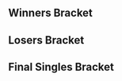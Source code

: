 {{DISPLAYTITLE:Spice #1: Singles Bracket}}{{SetGame|melee}}
{{tabs static
|name1=Overview
|link1=Spice/1
|name2=Singles Bracket
|link2=Spice/1/Singles Bracket
|name3=Doubles Bracket
|link3=Spice/1/Doubles Bracket
|This=2
}}

==Winners Bracket==
{{64DEWBracketA
|r1m1p1=Amsah |r1m1p1flag=nl |r1m1p1score={{win}} |r1m1win=1
|r1m1p2=Bye |r1m1p2flag= |r1m1p2score=
|r1m2p1=Protatoo |r1m2p1flag=nl |r1m2p1score=1 |r1m2win=2
|r1m2p2=CyclopeSteve |r1m2p2flag=nl |r1m2p2score=2
|r1m3p1=TJ |r1m3p1flag=nl |r1m3p1score={{win}} |r1m3win=1
|r1m3p2=Bye |r1m3p2flag= |r1m3p2score=
|r1m4p1=Early Peso |r1m4p1flag=nl |r1m4p1score={{win}} |r1m4win=1
|r1m4p2=Bye |r1m4p2flag= |r1m4p2score=
|r1m5p1=Serket |r1m5p1flag=nl |r1m5p1score={{win}} |r1m5win=1
|r1m5p2=Bye |r1m5p2flag= |r1m5p2score=
|r1m6p1=St0rmetom |r1m6p1flag=nl |r1m6p1score={{win}} |r1m6win=1
|r1m6p2=Bye |r1m6p2flag= |r1m6p2score=
|r1m7p1=Pixel |r1m7p1flag=nl |r1m7p1score={{win}} |r1m7win=1
|r1m7p2=Bye |r1m7p2flag= |r1m7p2score=
|r1m8p1=Happymealz |r1m8p1flag=nl |r1m8p1score={{win}} |r1m8win=1
|r1m8p2=Bye |r1m8p2flag= |r1m8p2score=

|r1m9p1=Utto |r1m9p1flag=nl |r1m9p1score={{win}} |r1m9win=1
|r1m9p2=Bye |r1m9p2flag= |r1m9p2score=
|r1m10p1=KingSirWankALot |r1m10p1flag=nl |r1m10p1score=2 |r1m10win=1
|r1m10p2=Haku |r1m10p2flag=nl |r1m10p2score=0
|r1m11p1=Nukidin |r1m11p1flag=nl |r1m11p1score={{win}} |r1m11win=1
|r1m11p2=Bye |r1m11p2flag= |r1m11p2score=
|r1m12p1=Akli |r1m12p1flag=nl |r1m12p1score={{win}} |r1m12win=1
|r1m12p2=Bye |r1m12p2flag= |r1m12p2score=
|r1m13p1=Atlas |r1m13p1flag=nl |r1m13p1score={{win}} |r1m13win=1
|r1m13p2=Bye |r1m13p2flag= |r1m13p2score=
|r1m14p1=Xephyer |r1m14p1flag=nl |r1m14p1score=2 |r1m14win=1
|r1m14p2=Vax |r1m14p2flag=nl |r1m14p2score=0
|r1m15p1=Shengo |r1m15p1flag=nl |r1m15p1score={{win}} |r1m15win=1
|r1m15p2=Bye |r1m15p2flag= |r1m15p2score=
|r1m16p1=Linkje |r1m16p1flag=nl |r1m16p1score={{win}} |r1m16win=1
|r1m16p2=Bye |r1m16p2flag= |r1m16p2score=

|r1m17p1=Chrollo |r1m17p1flag=nl |r1m17p1score={{win}} |r1m17win=1
|r1m17p2=Bye |r1m17p2flag= |r1m17p2score=
|r1m18p1=Prins_Perzik |r1m18p1flag=nl |r1m18p1score=2 |r1m18win=1
|r1m18p2=stategamer |r1m18p2flag=nl |r1m18p2score=0
|r1m19p1=Thunder |r1m19p1flag=nl |r1m19p1score={{win}} |r1m19win=1
|r1m19p2=Bye |r1m19p2flag= |r1m19p2score=
|r1m20p1=MrCuttingHorse |r1m20p1flag=nl |r1m20p1score={{win}} |r1m20win=1
|r1m20p2=Bye |r1m20p2flag= |r1m20p2score=
|r1m21p1=Fout_NL |r1m21p1flag=nl |r1m21p1score={{win}} |r1m21win=1
|r1m21p2=Bye |r1m21p2flag= |r1m21p2score=
|r1m22p1=Trozay |r1m22p1flag=nl |r1m22p1score={{win}} |r1m22win=1
|r1m22p2=Bye |r1m22p2flag= |r1m22p2score=
|r1m23p1=Nuckels |r1m23p1flag=nl |r1m23p1score={{win}} |r1m23win=1
|r1m23p2=Bye |r1m23p2flag= |r1m23p2score=
|r1m24p1=RitaVerdronk |r1m24p1flag=nl |r1m24p1score={{win}} |r1m24win=1
|r1m24p2=Bye |r1m24p2flag= |r1m24p2score=

|r1m25p1=JMYL |r1m25p1flag=nl |r1m25p1score={{win}} |r1m25win=1
|r1m25p2=Bye |r1m25p2flag= |r1m25p2score=
|r1m26p1=Don |r1m26p1flag=nl |r1m26p1score=0 |r1m26win=2
|r1m26p2=ryura |r1m26p2flag=nl |r1m26p2score=2
|r1m27p1=Alex Bailey |r1m27p1flag=nl |r1m27p1score={{win}} |r1m27win=1
|r1m27p2=Bye |r1m27p2flag= |r1m27p2score=
|r1m28p1=Destiknee |r1m28p1flag=nl |r1m28p1score={{win}} |r1m28win=1
|r1m28p2=Bye |r1m28p2flag= |r1m28p2score=
|r1m29p1=Jules |r1m29p1flag=nl |r1m29p1score={{win}} |r1m29win=1
|r1m29p2=Bye |r1m29p2flag= |r1m29p2score=
|r1m30p1=Siep |r1m30p1flag=nl |r1m30p1score={{win}} |r1m30win=1
|r1m30p2=Bye |r1m30p2flag= |r1m30p2score=
|r1m31p1=Lawrencelot |r1m31p1flag=nl |r1m31p1score={{win}} |r1m31win=1
|r1m31p2=Bye |r1m31p2flag= |r1m31p2score=
|r1m32p1=Zabu |r1m32p1flag=nl |r1m32p1score={{win}} |r1m32win=1
|r1m32p2=Bye |r1m32p2flag= |r1m32p2score=

|r2m1p1=Amsah |r2m1p1flag=nl |r2m1p1score=2 |r2m1win=1
|r2m1p2=CyclopeSteve |r2m1p2flag=nl |r2m1p2score=0
|r2m2p1=TJ |r2m2p1flag=nl |r2m2p1score=1 |r2m2win=2
|r2m2p2=Early Peso |r2m2p2flag=nl |r2m2p2score=2
|r2m3p1=Serket |r2m3p1flag=nl |r2m3p1score=2 |r2m3win=1
|r2m3p2=St0rmetom |r2m3p2flag=nl |r2m3p2score=1
|r2m4p1=Pixel |r2m4p1flag=nl |r2m4p1score=2 |r2m4win=1
|r2m4p2=Happymealz |r2m4p2flag=nl |r2m4p2score=0
|r2m5p1=Utto |r2m5p1flag=nl |r2m5p1score=2 |r2m5win=1
|r2m5p2=KingSirWankALot |r2m5p2flag=nl |r2m5p2score=0
|r2m6p1=Nukidin |r2m6p1flag=nl |r2m6p1score=2 |r2m6win=1
|r2m6p2=Akli |r2m6p2flag=nl |r2m6p2score=0
|r2m7p1=Atlas |r2m7p1flag=nl |r2m7p1score=2 |r2m7win=1
|r2m7p2=Xephyer |r2m7p2flag=nl |r2m7p2score=0
|r2m8p1=Shengo |r2m8p1flag=nl |r2m8p1score=2 |r2m8win=1
|r2m8p2=Linkje |r2m8p2flag=nl |r2m8p2score=0
|r2m9p1=Chrollo |r2m9p1flag=nl |r2m9p1score=2 |r2m9win=1
|r2m9p2=Prins_Perzik |r2m9p2flag=nl |r2m9p2score=0
|r2m10p1=Thunder |r2m10p1flag=nl |r2m10p1score=2 |r2m10win=1
|r2m10p2=MrCuttingHorse |r2m10p2flag=nl |r2m10p2score=1
|r2m11p1=Fout_NL |r2m11p1flag=nl |r2m11p1score=2 |r2m11win=1
|r2m11p2=Trozay |r2m11p2flag=nl |r2m11p2score=0
|r2m12p1=Nuckels |r2m12p1flag=nl |r2m12p1score=2 |r2m12win=1
|r2m12p2=RitaVerdronk |r2m12p2flag=nl |r2m12p2score=0
|r2m13p1=JMYL |r2m13p1flag=nl |r2m13p1score=2 |r2m13win=1
|r2m13p2=ryura |r2m13p2flag=nl |r2m13p2score=0
|r2m14p1=Alex Bailey |r2m14p1flag=nl |r2m14p1score=2 |r2m14win=1
|r2m14p2=Destiknee |r2m14p2flag=nl |r2m14p2score=0
|r2m15p1=Jules |r2m15p1flag=nl |r2m15p1score=2 |r2m15win=1
|r2m15p2=Siep |r2m15p2flag=nl |r2m15p2score=0
|r2m16p1=Lawrencelot |r2m16p1flag=nl |r2m16p1score=2 |r2m16win=1
|r2m16p2=Zabu |r2m16p2flag=nl |r2m16p2score=0

|r3m1p1=Amsah |r3m1p1flag=nl |r3m1p1score=2 |r3m1win=1
|r3m1p2=Early Peso |r3m1p2flag=nl |r3m1p2score=0
|r3m2p1=Serket |r3m2p1flag=nl |r3m2p1score=2 |r3m2win=1
|r3m2p2=Pixel |r3m2p2flag=nl |r3m2p2score=1
|r3m3p1=Utto |r3m3p1flag=nl |r3m3p1score=1 |r3m3win=2
|r3m3p2=Nukidin |r3m3p2flag=nl |r3m3p2score=2
|r3m4p1=Atlas |r3m4p1flag=nl |r3m4p1score=2 |r3m4win=1
|r3m4p2=Shengo |r3m4p2flag=nl |r3m4p2score=0
|r3m5p1=Chrollo |r3m5p1flag=nl |r3m5p1score=2 |r3m5win=1
|r3m5p2=Thunder |r3m5p2flag=nl |r3m5p2score=0
|r3m6p1=Fout_NL |r3m6p1flag=nl |r3m6p1score=1 |r3m6win=2
|r3m6p2=Nuckels |r3m6p2flag=nl |r3m6p2score=2
|r3m7p1=JMYL |r3m7p1flag=nl |r3m7p1score=2 |r3m7win=1
|r3m7p2=Alex Bailey |r3m7p2flag=nl |r3m7p2score=0
|r3m8p1=Jules |r3m8p1flag=nl |r3m8p1score=2 |r3m8win=1
|r3m8p2=Lawrencelot |r3m8p2flag=nl |r3m8p2score=1

|r4m1p1=Amsah |r4m1p1flag=nl |r4m1p1score=2 |r4m1win=1
|r4m1p2=Serket |r4m1p2flag=nl |r4m1p2score=0
|r4m2p1=Nukidin |r4m2p1flag=nl |r4m2p1score=0 |r4m2win=2
|r4m2p2=Atlas |r4m2p2flag=nl |r4m2p2score=2
|r4m3p1=Chrollo |r4m3p1flag=nl |r4m3p1score=2 |r4m3win=1
|r4m3p2=Nuckels |r4m3p2flag=nl |r4m3p2score=0
|r4m4p1=JMYL |r4m4p1flag=nl |r4m4p1score=0 |r4m4win=2
|r4m4p2=Jules |r4m4p2flag=nl |r4m4p2score=2

|r5m1p1=Amsah |r5m1p1flag=nl |r5m1p1score=3 |r5m1win=1
|r5m1p2=Atlas |r5m1p2flag=nl |r5m1p2score=1
|r5m2p1=Chrollo |r5m2p1flag=nl |r5m2p1score=3 |r5m2win=1
|r5m2p2=Jules |r5m2p2flag=nl |r5m2p2score=0
}}

==Losers Bracket==
{{48DELBracketSmwA
|tourneylink=Spice/1
|tourneyname=Spice #1
|l1placement=33-48
|l2placement=25-32
|l3placement=17-24
|l4placement=13-16
|l5placement=9-12
|l6placement=7-8
|l7placement=5-6

|l1m1p1=Siep |l1m1p1flag=nl |l1m1p1score={{win}} |l1m1win=1
|l1m1p2=Bye |l1m1p2flag= |l1m1p2score=
|l1m2p1=Zabu |l1m2p1flag=nl |l1m2p1score=2 |l1m2win=1
|l1m2p2=Protatoo |l1m2p2flag=nl |l1m2p2score=0
|l1m3p1=Destiknee |l1m3p1flag=nl |l1m3p1score={{win}} |l1m3win=1
|l1m3p2=Bye |l1m3p2flag= |l1m3p2score=
|l1m4p1=ryura |l1m4p1flag=nl |l1m4p1score={{win}} |l1m4win=1
|l1m4p2=Bye |l1m4p2flag= |l1m4p2score=
|l1m5p1=Trozay |l1m5p1flag=nl |l1m5p1score={{win}} |l1m5win=1
|l1m5p2=Bye |l1m5p2flag= |l1m5p2score=
|l1m6p1=RitaVerdronk |l1m6p1flag=nl |l1m6p1score=2 |l1m6win=1
|l1m6p2=Haku |l1m6p2flag=nl |l1m6p2score=0
|l1m7p1=Prins_Perzik |l1m7p1flag=nl |l1m7p1score={{win}} |l1m7win=1
|l1m7p2=Bye |l1m7p2flag= |l1m7p2score=
|l1m8p1=MrCuttingHorse |l1m8p1flag=nl |l1m8p1score=2 |l1m8win=1
|l1m8p2=Vax |l1m8p2flag=nl |l1m8p2score=0
|l1m9p1=Xephyer |l1m9p1flag=nl |l1m9p1score={{win}} |l1m9win=1
|l1m9p2=Bye |l1m9p2flag= |l1m9p2score=
|l1m10p1=Linkje |l1m10p1flag=nl |l1m10p1score=2 |l1m10win=1
|l1m10p2=stategamer |l1m10p2flag=nl |l1m10p2score=1
|l1m11p1=Akli |l1m11p1flag=nl |l1m11p1score={{win}} |l1m11win=1
|l1m11p2=Bye |l1m11p2flag= |l1m11p2score=
|l1m12p1=KingSirWankALot |l1m12p1flag=nl |l1m12p1score={{win}} |l1m12win=1
|l1m12p2=Bye |l1m12p2flag= |l1m12p2score=
|l1m13p1=St0rmetom |l1m13p1flag=nl |l1m13p1score={{win}} |l1m13win=1
|l1m13p2=Bye |l1m13p2flag= |l1m13p2score=
|l1m14p1=Happymealz |l1m14p1flag=nl |l1m14p1score=2 |l1m14win=1
|l1m14p2=Don |l1m14p2flag=nl |l1m14p2score=0
|l1m15p1=TJ |l1m15p1flag=nl |l1m15p1score={{win}} |l1m15win=1
|l1m15p2=Bye |l1m15p2flag= |l1m15p2score=
|l1m16p1=CyclopeSteve |l1m16p1flag=nl |l1m16p1score={{win}} |l1m16win=1
|l1m16p2=Bye |l1m16p2flag= |l1m16p2score=

|l2m1p1=Siep |l2m1p1flag=nl |l2m1p1score=0 |l2m1win=2
|l2m1p2=Zabu |l2m1p2flag=nl |l2m1p2score=2
|l2m2p1=Destiknee |l2m2p1flag=nl |l2m2p1score=2 |l2m2win=1
|l2m2p2=ryura |l2m2p2flag=nl |l2m2p2score=1
|l2m3p1=Trozay |l2m3p1flag=nl |l2m3p1score=1 |l2m3win=2
|l2m3p2=RitaVerdronk |l2m3p2flag=nl |l2m3p2score=2
|l2m4p1=Prins_Perzik |l2m4p1flag=nl |l2m4p1score=0 |l2m4win=2
|l2m4p2=MrCuttingHorse |l2m4p2flag=nl |l2m4p2score=2
|l2m5p1=Xephyer |l2m5p1flag=nl |l2m5p1score=0 |l2m5win=2
|l2m5p2=Linkje |l2m5p2flag=nl |l2m5p2score=2
|l2m6p1=Akli |l2m6p1flag=nl |l2m6p1score=2 |l2m6win=1
|l2m6p2=KingSirWankALot |l2m6p2flag=nl |l2m6p2score=0
|l2m7p1=St0rmetom |l2m7p1flag=nl |l2m7p1score=1 |l2m7win=2
|l2m7p2=Happymealz |l2m7p2flag=nl |l2m7p2score=2
|l2m8p1=TJ |l2m8p1flag=nl |l2m8p1score=2 |l2m8win=1
|l2m8p2=CyclopeSteve |l2m8p2flag=nl |l2m8p2score=0
 
|l3m1p1=Shengo |l3m1p1flag=nl |l3m1p1score=2 |l3m1win=1
|l3m1p2=Zabu |l3m1p2flag=nl |l3m1p2score=0
|l3m2p1=Utto |l3m2p1flag=nl |l3m2p1score=0 |l3m2win=2
|l3m2p2=Destiknee |l3m2p2flag=nl |l3m2p2score=2
|l3m3p1=Pixel |l3m3p1flag=nl |l3m3p1score=1 |l3m3win=2
|l3m3p2=RitaVerdronk |l3m3p2flag=nl |l3m3p2score=2
|l3m4p1=Early Peso |l3m4p1flag=nl |l3m4p1score=2 |l3m4win=1
|l3m4p2=MrCuttingHorse |l3m4p2flag=nl |l3m4p2score=0
|l3m5p1=Lawrencelot |l3m5p1flag=nl |l3m5p1score=1 |l3m5win=2
|l3m5p2=Linkje |l3m5p2flag=nl |l3m5p2score=2
|l3m6p1=Alex Bailey |l3m6p1flag=nl |l3m6p1score=2 |l3m6win=1
|l3m6p2=Akli |l3m6p2flag=nl |l3m6p2score=1
|l3m7p1=Fout_NL |l3m7p1flag=nl |l3m7p1score=2 |l3m7win=1
|l3m7p2=Happymealz |l3m7p2flag=nl |l3m7p2score=0
|l3m8p1=Thunder |l3m8p1flag=nl |l3m8p1score=0 |l3m8win=2
|l3m8p2=TJ |l3m8p2flag=nl |l3m8p2score=2

|l4m1p1=Shengo |l4m1p1flag=nl |l4m1p1score=2 |l4m1win=1
|l4m1p2=Destiknee |l4m1p2flag=nl |l4m1p2score=0
|l4m2p1=RitaVerdronk |l4m2p1flag=nl |l4m2p1score=0 |l4m2win=2
|l4m2p2=Early Peso |l4m2p2flag=nl |l4m2p2score=2
|l4m3p1=Linkje |l4m3p1flag=nl |l4m3p1score=0 |l4m3win=2
|l4m3p2=Alex Bailey |l4m3p2flag=nl |l4m3p2score=2
|l4m4p1=Fout_NL |l4m4p1flag=nl |l4m4p1score=2 |l4m4win=1
|l4m4p2=TJ |l4m4p2flag=nl |l4m4p2score=0

|l5m1p1=Nuckels |l5m1p1flag=nl |l5m1p1score=0 |l5m1win=2
|l5m1p2=Shengo |l5m1p2flag=nl |l5m1p2score=2
|l5m2p1=JMYL |l5m2p1flag=nl |l5m2p1score=2 |l5m2win=1
|l5m2p2=Early Peso |l5m2p2flag=nl |l5m2p2score=0
|l5m3p1=Serket |l5m3p1flag=nl |l5m3p1score=1 |l5m3win=2
|l5m3p2=Alex Bailey |l5m3p2flag=nl |l5m3p2score=2
|l5m4p1=Nukidin |l5m4p1flag=nl |l5m4p1score=1 |l5m4win=2
|l5m4p2=Fout_NL |l5m4p2flag=nl |l5m4p2score=2

|l6m1p1=Shengo |l6m1p1flag=nl |l6m1p1score=1 |l6m1win=2
|l6m1p2=JMYL |l6m1p2flag=nl |l6m1p2score=3
|l6m2p1=Alex Bailey |l6m2p1flag=nl |l6m2p1score=2 |l6m2win=2
|l6m2p2=Fout_NL |l6m2p2flag=nl |l6m2p2score=3

|l7m1p1=Atlas |l7m1p1flag=nl |l7m1p1score=1 |l7m1win=2
|l7m1p2=JMYL |l7m1p2flag=nl |l7m1p2score=3
|l7m2p1=Jules |l7m2p1flag=nl |l7m2p1score=0 |l7m2win=2
|l7m2p2=Fout_NL |l7m2p2flag=nl |l7m2p2score=3
}}
<onlyinclude>
==Final Singles Bracket==
{{DEFinalSmwBracket
|tourneylink=Spice/1
|tourneyname=Spice #1
|l1placement=4
|r2placement=3
|r3loserplacement=2
|r3winnerplacement=1
|export_score=true

<!-- FROM WINNERS -->
|r1m1p1=Amsah|r1m1p1flag=nl |r1m1p1score=1
|r1m1p2=Stijn|r1m1p2flag=nl |r1m1p2score=3
|r1m1win=2

<!-- FROM LOSERS -->
|l1m1p1=JMYL|l1m1p1flag=nl |l1m1p1score=3
|l1m1p2=Fout NL|l1m1p2flag=nl |l1m1p2score=2
|l1m1win=1

<!-- LOSERS FINALS -->
|r2m1p1=Amsah|r2m1p1flag=nl |r2m1p1score=3
|r2m1p2=JMYL|r2m1p2flag=nl |r2m1p2score=0
|r2m1win=1

<!-- GRAND FINALS -->
|r3m1p1=Stijn|r3m1p1flag=nl |r3m1p1score=0 |r3m2p1score=0
|r3m1p2=Amsah|r3m1p2flag=nl |r3m1p2score=3 |r3m2p2score=3
|r3m1win=2
}}</onlyinclude>
